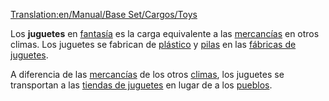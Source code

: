 [[Translation:en/Manual/Base Set/Cargos/Toys]]

{{es/Manual/Base Set/Cargos/Carga| carga  = Juguetes
| imagen = en/Manual/Base Set/ToyFactory.png
| producida =[[es/Manual/Base Set/Industries/Fábrica de juguetes|Fábrica de juguetes]]
| aceptada  =[[es/Manual/Base Set/Industries/Tienda de juguetes|Tienda de juguetes]]
}}

Los '''juguetes''' en [[es/Manual/Clima|fantasía]] es la carga equivalente a las [[es/Manual/Base Set/Cargos/Mercancías|mercancías]] en otros climas. Los juguetes se fabrican de [[es/Manual/Base Set/Cargos/Plástico|plástico]] y [[es/Manual/Base Set/Cargos/Pilas|pilas]] en las [[es/Manual/Base Set/Industries/Fábrica de juguetes|fábricas de juguetes]].

A diferencia de las [[es/Manual/Base Set/Cargos/Mercancías|mercancías]] de los otros [[es/Manual/Clima|climas]], los juguetes se transportan a las [[es/Manual/Base Set/Industries/Tienda de juguetes|tiendas de juguetes]] en lugar de a los [[es/Manual/Pueblo|pueblos]].